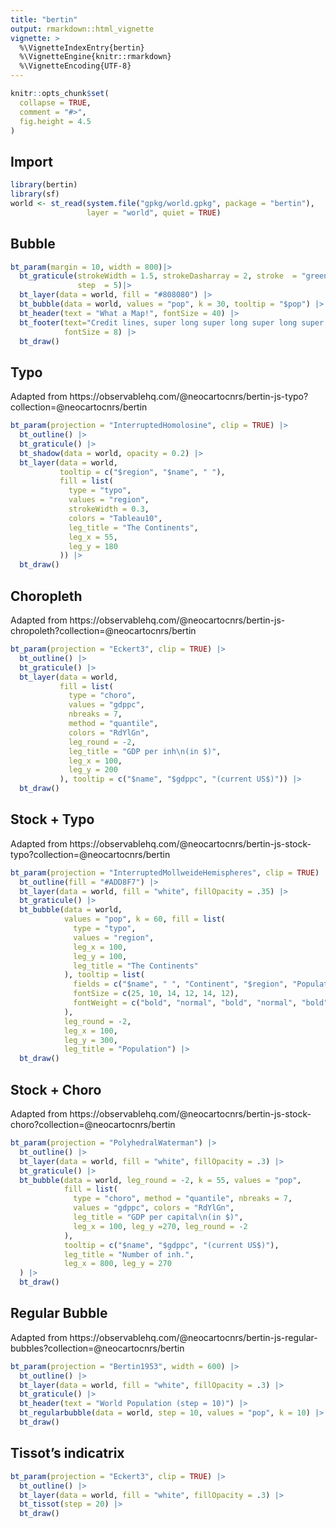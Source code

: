 ```yaml
---
title: "bertin"
output: rmarkdown::html_vignette
vignette: >
  %\VignetteIndexEntry{bertin}
  %\VignetteEngine{knitr::rmarkdown}
  %\VignetteEncoding{UTF-8}
---
```


```r
knitr::opts_chunk$set(
  collapse = TRUE,
  comment = "#>", 
  fig.height = 4.5
)
```

## Import

```r
library(bertin)
library(sf)
world <- st_read(system.file("gpkg/world.gpkg", package = "bertin"),
                 layer = "world", quiet = TRUE)
```

## Bubble

```r
bt_param(margin = 10, width = 800)|>
  bt_graticule(strokeWidth = 1.5, strokeDasharray = 2, stroke  = "green", 
               step  = 5)|>
  bt_layer(data = world, fill = "#808080") |>
  bt_bubble(data = world, values = "pop", k = 30, tooltip = "$pop") |>
  bt_header(text = "What a Map!", fontSize = 40) |>
  bt_footer(text="Credit lines, super long super long super long super ", 
            fontSize = 8) |>
  bt_draw()
```



## Typo

Adapted from https://observablehq.com/@neocartocnrs/bertin-js-typo?collection=@neocartocnrs/bertin

```r
bt_param(projection = "InterruptedHomolosine", clip = TRUE) |>
  bt_outline() |>
  bt_graticule() |>
  bt_shadow(data = world, opacity = 0.2) |>
  bt_layer(data = world,
           tooltip = c("$region", "$name", " "),
           fill = list(
             type = "typo",
             values = "region",
             strokeWidth = 0.3,
             colors = "Tableau10",
             leg_title = "The Continents",
             leg_x = 55,
             leg_y = 180
           )) |>
  bt_draw()
```

## Choropleth

Adapted from https://observablehq.com/@neocartocnrs/bertin-js-chropoleth?collection=@neocartocnrs/bertin

```r
bt_param(projection = "Eckert3", clip = TRUE) |>
  bt_outline() |>
  bt_graticule() |>
  bt_layer(data = world,
           fill = list(
             type = "choro",
             values = "gdppc",
             nbreaks = 7,
             method = "quantile",
             colors = "RdYlGn",
             leg_round = -2,
             leg_title = "GDP per inh\n(in $)",
             leg_x = 100,
             leg_y = 200
           ), tooltip = c("$name", "$gdppc", "(current US$)")) |>
  bt_draw()
```

## Stock + Typo

Adapted from https://observablehq.com/@neocartocnrs/bertin-js-stock-typo?collection=@neocartocnrs/bertin

```r
bt_param(projection = "InterruptedMollweideHemispheres", clip = TRUE) |>
  bt_outline(fill = "#ADD8F7") |>
  bt_layer(data = world, fill = "white", fillOpacity = .35) |>
  bt_graticule() |>
  bt_bubble(data = world,
            values = "pop", k = 60, fill = list(
              type = "typo",
              values = "region",
              leg_x = 100,
              leg_y = 100,
              leg_title = "The Continents"
            ), tooltip = list(
              fields = c("$name", " ", "Continent", "$region", "Population", "$pop"),
              fontSize = c(25, 10, 14, 12, 14, 12),
              fontWeight = c("bold", "normal", "bold", "normal", "bold", "normal")
            ),
            leg_round = -2,
            leg_x = 100,
            leg_y = 300,
            leg_title = "Population") |>
  bt_draw()
```

## Stock + Choro

Adapted from https://observablehq.com/@neocartocnrs/bertin-js-stock-choro?collection=@neocartocnrs/bertin

```r
bt_param(projection = "PolyhedralWaterman") |>
  bt_outline() |>
  bt_layer(data = world, fill = "white", fillOpacity = .3) |>
  bt_graticule() |>
  bt_bubble(data = world, leg_round = -2, k = 55, values = "pop",
            fill = list(
              type = "choro", method = "quantile", nbreaks = 7, 
              values = "gdppc", colors = "RdYlGn", 
              leg_title = "GDP per capital\n(in $)",
              leg_x = 100, leg_y =270, leg_round = -2
            ),
            tooltip = c("$name", "$gdppc", "(current US$)"),
            leg_title = "Number of inh.",
            leg_x = 800, leg_y = 270
  ) |>
  bt_draw()
```

## Regular Bubble

Adapted from https://observablehq.com/@neocartocnrs/bertin-js-regular-bubbles?collection=@neocartocnrs/bertin

```r
bt_param(projection = "Bertin1953", width = 600) |>
  bt_outline() |>
  bt_layer(data = world, fill = "white", fillOpacity = .3) |>
  bt_graticule() |>
  bt_header(text = "World Population (step = 10)") |>
  bt_regularbubble(data = world, step = 10, values = "pop", k = 10) |>
  bt_draw()
```

## Tissot's indicatrix

```r
bt_param(projection = "Eckert3", clip = TRUE) |>
  bt_outline() |>
  bt_layer(data = world, fill = "white", fillOpacity = .3) |>
  bt_tissot(step = 20) |>
  bt_draw()
```


